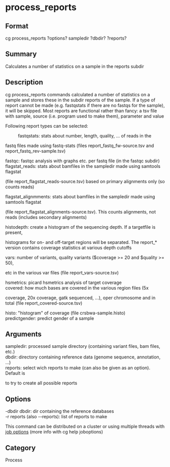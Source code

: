 = process_reports =

== Format ==
cg process_reports ?options? sampledir ?dbdir? ?reports?

== Summary ==
Calculates a number of statistics on a sample in the reports subdir

== Description ==
cg process_reports commands calculated a number of statistics on a sample
and stores these in the subdir reports of the sample. If a type of report
cannot be made (e.g. fastqstats if there are no fastqs for the sample), it
will be skipped. Most reports are functional rather than fancy: a tsv file
with sample, source (i.e. program used to make them), parameter and value

Following report types can be selected:
: fastqstats: stats about number, length, quality, ... of reads in the
fastq files made using fastq-stats (files report_fastq_fw-source.tsv and
report_fastq_rev-sample.tsv)
; fastqc: fastqc analysis with graphs etc. per fastq file (in the fastqc subdir)
; flagstat_reads: stats about bamfiles in the sampledir made using samtools flagstat 
(file report_flagstat_reads-source.tsv) based on primary alignments only (so counts reads)
; flagstat_alignmments: stats about bamfiles in the sampledir made using samtools flagstat 
(file report_flagstat_alignments-source.tsv). This counts alignments, not reads (includes secondary alignments)
; histodepth: create a histogram of the sequencing depth. If a targetfile is present, 
histograms for on- and off-target regions will be separated. The report_* version
contains coverage statistics at various depth cutoffs
; vars: number of variants, quality variants ($coverage >= 20 and $quality >= 50), 
etc in the various var files (file report_vars-source.tsv)
; hsmetrics: picard hsmetrics analysis of target coverage
; covered: how much bases are covered in the various region files (5x
coverage, 20x coverage, gatk sequenced, ...), oper chromosome and in total
(file report_covered-source.tsv)
; histo: "histogram" of coverage (file crsbwa-sample.histo)
; predictgender: predict gender of a sample

== Arguments ==
; sampledir: processed sample directory (containing variant files, bam files, etc.)
; dbdir: directory containing reference data (genome sequence, annotation, ...)
; reports: select wich reports to make (can also be given as an option). Default is
to try to create all possible reports

== Options ==
; -dbdir dbdir: dir containing the reference databases
; -r reports (also --reports): list of reports to make

This command can be distributed on a cluster or using multiple threads with
[[joboptions|job options]] (more info with cg help joboptions)

== Category ==
Process

